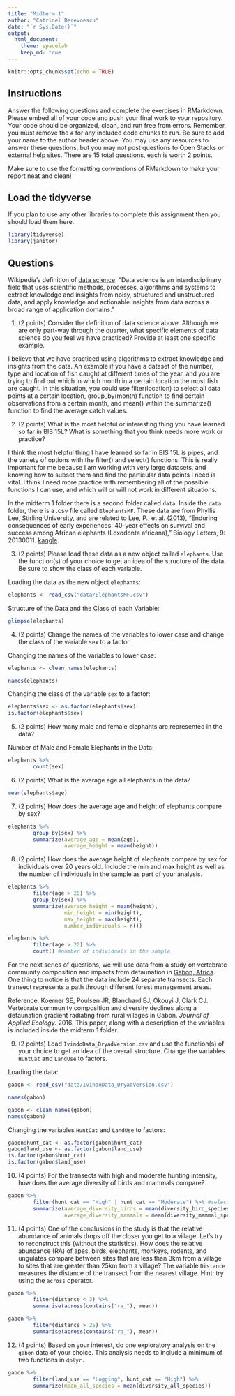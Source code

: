```yaml
---
title: "Midterm 1"
author: "Catrinel Berevoescu"
date: "`r Sys.Date()`"
output:
  html_document: 
    theme: spacelab
    keep_md: true
---
```


```r
knitr::opts_chunk$set(echo = TRUE)
```

## Instructions
Answer the following questions and complete the exercises in RMarkdown. Please embed all of your code and push your final work to your repository. Your code should be organized, clean, and run free from errors. Remember, you must remove the `#` for any included code chunks to run. Be sure to add your name to the author header above. You may use any resources to answer these questions, but you may not post questions to Open Stacks or external help sites. There are 15 total questions, each is worth 2 points.  

Make sure to use the formatting conventions of RMarkdown to make your report neat and clean!  

## Load the tidyverse
If you plan to use any other libraries to complete this assignment then you should load them here.
```r
library(tidyverse)
library(janitor)
```

## Questions  

Wikipedia's definition of [data science](https://en.wikipedia.org/wiki/Data_science): "Data science is an interdisciplinary field that uses scientific methods, processes, algorithms and systems to extract knowledge and insights from noisy, structured and unstructured data, and apply knowledge and actionable insights from data across a broad range of application domains."  

1. (2 points) Consider the definition of data science above. Although we are only part-way through the quarter, what specific elements of data science do you feel we have practiced? Provide at least one specific example.  

I believe that we have practiced using algorithms to extract knowledge and insights from the data. An example if you have a dataset of the number, type and location of fish caught at different times of the year, and you are trying to find out which in which month in a certain location the most fish are caught. In this situation, you could use filter(location) to select all data points at a certain location, group_by(month) function to find certain observations from a certain month, and mean() within the summarize() function to find the average catch values.    

2. (2 points) What is the most helpful or interesting thing you have learned so far in BIS 15L? What is something that you think needs more work or practice?  

I think the most helpful thing I have learned so far in BIS 15L is pipes, and the variety of options with the filter() and select() functions. This is really important for me because I am working with very large datasets, and knowing how to subset them and find the particular data points I need is vital. I think I need more practice with remembering all of the possible functions I can use, and which will or will not work in different situations.    

In the midterm 1 folder there is a second folder called `data`. Inside the `data` folder, there is a .csv file called `ElephantsMF`. These data are from Phyllis Lee, Stirling University, and are related to Lee, P., et al. (2013), "Enduring consequences of early experiences: 40-year effects on survival and success among African elephants (Loxodonta africana)," Biology Letters, 9: 20130011. [kaggle](https://www.kaggle.com/mostafaelseidy/elephantsmf).  

3. (2 points) Please load these data as a new object called `elephants`. Use the function(s) of your choice to get an idea of the structure of the data. Be sure to show the class of each variable.    

Loading the data as the new object `elephants`:    

```r
elephants <- read_csv("data/ElephantsMF.csv")
```

Structure of the Data and the Class of each Variable:   

```r
glimpse(elephants)
```

4. (2 points) Change the names of the variables to lower case and change the class of the variable `sex` to a factor.    

Changing the names of the variables to lower case:   

```r
elephants <- clean_names(elephants)
```

```r
names(elephants)
```

Changing the class of the variable `sex` to a factor:    

```r
elephants$sex <- as.factor(elephants$sex)
is.factor(elephants$sex)
```

5. (2 points) How many male and female elephants are represented in the data?     

Number of Male and Female Elephants in the Data:   

```r
elephants %>% 
        count(sex)
```

6. (2 points) What is the average age all elephants in the data?     

```r
mean(elephants$age)
```

7. (2 points) How does the average age and height of elephants compare by sex?    

```r
elephants %>% 
        group_by(sex) %>% 
        summarize(average_age = mean(age),
                  average_height = mean(height))
```

8. (2 points) How does the average height of elephants compare by sex for individuals over 20 years old. Include the min and max height as well as the number of individuals in the sample as part of your analysis.   

```r
elephants %>% 
        filter(age > 20) %>% 
        group_by(sex) %>% 
        summarize(average_height = mean(height),
                  min_height = min(height),
                  max_height = max(height),
                  number_individuals = n())
```

```r
elephants %>% 
        filter(age > 20) %>% 
        count() #number of individuals in the sample
```

For the next series of questions, we will use data from a study on vertebrate community composition and impacts from defaunation in [Gabon, Africa](https://en.wikipedia.org/wiki/Gabon). One thing to notice is that the data include 24 separate transects. Each transect represents a path through different forest management areas.  

Reference: Koerner SE, Poulsen JR, Blanchard EJ, Okouyi J, Clark CJ. Vertebrate community composition and diversity declines along a defaunation gradient radiating from rural villages in Gabon. _Journal of Applied Ecology_. 2016. This paper, along with a description of the variables is included inside the midterm 1 folder.  

9. (2 points) Load `IvindoData_DryadVersion.csv` and use the function(s) of your choice to get an idea of the overall structure. Change the variables `HuntCat` and `LandUse` to factors.    

Loading the data:  

```r
gabon <- read_csv("data/IvindoData_DryadVersion.csv")
```

```r
names(gabon)
```

```r
gabon <- clean_names(gabon)
names(gabon)
```

Changing the variables `HuntCat` and `LandUse` to factors:   

```r
gabon$hunt_cat <- as.factor(gabon$hunt_cat)
gabon$land_use <- as.factor(gabon$land_use)
is.factor(gabon$hunt_cat)
is.factor(gabon$land_use)
```

10. (4 points) For the transects with high and moderate hunting intensity, how does the average diversity of birds and mammals compare?   

```r
gabon %>% 
        filter(hunt_cat == "High" | hunt_cat == "Moderate") %>% #selecting for transects with high and moderate hunting intensity
        summarize(average_diversity_birds = mean(diversity_bird_species),
                  average_diversity_mammals = mean(diversity_mammal_species))
```

11. (4 points) One of the conclusions in the study is that the relative abundance of animals drops off the closer you get to a village. Let's try to reconstruct this (without the statistics). How does the relative abundance (RA) of apes, birds, elephants, monkeys, rodents, and ungulates compare between sites that are less than 3km from a village to sites that are greater than 25km from a village? The variable `Distance` measures the distance of the transect from the nearest village. Hint: try using the `across` operator.    

```r
gabon %>% 
        filter(distance < 3) %>% 
        summarise(across(contains("ra_"), mean))
```

```r
gabon %>% 
        filter(distance > 25) %>% 
        summarise(across(contains("ra_"), mean))
```

12. (4 points) Based on your interest, do one exploratory analysis on the `gabon` data of your choice. This analysis needs to include a minimum of two functions in `dplyr.`

```r
gabon %>% 
        filter(land_use == "Logging", hunt_cat == "High") %>% 
        summarize(mean_all_species = mean(diversity_all_species))
```


